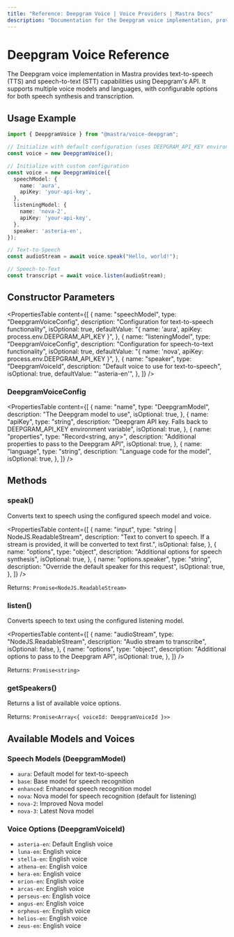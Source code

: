 ```yaml
---
title: "Reference: Deepgram Voice | Voice Providers | Mastra Docs"
description: "Documentation for the Deepgram voice implementation, providing text-to-speech and speech-to-text capabilities with multiple voice models and languages."
---
```


# Deepgram Voice Reference

The Deepgram voice implementation in Mastra provides text-to-speech (TTS) and speech-to-text (STT) capabilities using Deepgram's API. It supports multiple voice models and languages, with configurable options for both speech synthesis and transcription.

## Usage Example

```typescript
import { DeepgramVoice } from "@mastra/voice-deepgram";

// Initialize with default configuration (uses DEEPGRAM_API_KEY environment variable)
const voice = new DeepgramVoice();

// Initialize with custom configuration
const voice = new DeepgramVoice({
  speechModel: {
    name: 'aura',
    apiKey: 'your-api-key',
  },
  listeningModel: {
    name: 'nova-2',
    apiKey: 'your-api-key',
  },
  speaker: 'asteria-en',
});

// Text-to-Speech
const audioStream = await voice.speak("Hello, world!");

// Speech-to-Text
const transcript = await voice.listen(audioStream);
```

## Constructor Parameters

<PropertiesTable
  content={[
    {
      name: "speechModel",
      type: "DeepgramVoiceConfig",
      description: "Configuration for text-to-speech functionality",
      isOptional: true,
      defaultValue: "{ name: 'aura', apiKey: process.env.DEEPGRAM_API_KEY }",
    },
    {
      name: "listeningModel",
      type: "DeepgramVoiceConfig",
      description: "Configuration for speech-to-text functionality",
      isOptional: true,
      defaultValue: "{ name: 'nova', apiKey: process.env.DEEPGRAM_API_KEY }",
    },
    {
      name: "speaker",
      type: "DeepgramVoiceId",
      description: "Default voice to use for text-to-speech",
      isOptional: true,
      defaultValue: "'asteria-en'",
    },
  ]}
/>

### DeepgramVoiceConfig

<PropertiesTable
  content={[
    {
      name: "name",
      type: "DeepgramModel",
      description: "The Deepgram model to use",
      isOptional: true,
    },
    {
      name: "apiKey",
      type: "string",
      description: "Deepgram API key. Falls back to DEEPGRAM_API_KEY environment variable",
      isOptional: true,
    },
    {
      name: "properties",
      type: "Record<string, any>",
      description: "Additional properties to pass to the Deepgram API",
      isOptional: true,
    },
    {
      name: "language",
      type: "string",
      description: "Language code for the model",
      isOptional: true,
    },
  ]}
/>

## Methods

### speak()

Converts text to speech using the configured speech model and voice.

<PropertiesTable
  content={[
    {
      name: "input",
      type: "string | NodeJS.ReadableStream",
      description: "Text to convert to speech. If a stream is provided, it will be converted to text first.",
      isOptional: false,
    },
    {
      name: "options",
      type: "object",
      description: "Additional options for speech synthesis",
      isOptional: true,
    },
    {
      name: "options.speaker",
      type: "string",
      description: "Override the default speaker for this request",
      isOptional: true,
    },
  ]}
/>

Returns: `Promise<NodeJS.ReadableStream>`

### listen()

Converts speech to text using the configured listening model.

<PropertiesTable
  content={[
    {
      name: "audioStream",
      type: "NodeJS.ReadableStream",
      description: "Audio stream to transcribe",
      isOptional: false,
    },
    {
      name: "options",
      type: "object",
      description: "Additional options to pass to the Deepgram API",
      isOptional: true,
    },
  ]}
/>

Returns: `Promise<string>`

### getSpeakers()

Returns a list of available voice options.

Returns: `Promise<Array<{ voiceId: DeepgramVoiceId }>>`

## Available Models and Voices

### Speech Models (DeepgramModel)
- `aura`: Default model for text-to-speech
- `base`: Base model for speech recognition
- `enhanced`: Enhanced speech recognition model
- `nova`: Nova model for speech recognition (default for listening)
- `nova-2`: Improved Nova model
- `nova-3`: Latest Nova model

### Voice Options (DeepgramVoiceId)
- `asteria-en`: Default English voice
- `luna-en`: English voice
- `stella-en`: English voice
- `athena-en`: English voice
- `hera-en`: English voice
- `orion-en`: English voice
- `arcas-en`: English voice
- `perseus-en`: English voice
- `angus-en`: English voice
- `orpheus-en`: English voice
- `helios-en`: English voice
- `zeus-en`: English voice
